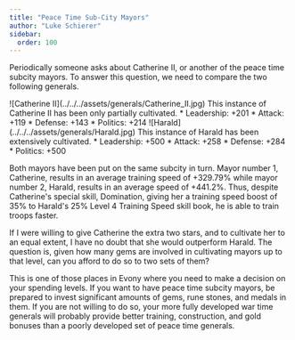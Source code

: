 ```yaml
---
title: "Peace Time Sub-City Mayors"
author: "Luke Schierer"
sidebar:
  order: 100
---
```



Periodically someone asks about Catherine II, or another of the peace time
subcity mayors.  To answer this question, we need to compare the two following
generals. 

<CardGrid>
    <Card title="Catherine II">
    ![Catherine II](../../../assets/generals/Catherine_II.jpg)
    This instance of Catherine II has been only partially cultivated.
    * Leadership: +201
    * Attack: +119
    * Defense: +143
    * Politics: +214
    </Card>
    <Card title="Harald">
        ![Harald](../../../assets/generals/Harald.jpg)
        This instance of Harald has been extensively cultivated.
        * Leadership: +500
        * Attack: +258
        * Defense: +284
        * Politics: +500
    </Card>
</CardGrid>

Both mayors have been put on the same subcity in turn.  Mayor number 1,
Catherine, results in an average training speed of +329.79% while mayor number
2, Harald, results in an average speed of +441.2%.  Thus, despite Catherine's
special skill, Domination, giving her a training speed boost of 35% to Harald's
25% Level 4 Training Speed skill book, he is able to train troops faster.

If I were willing to give Catherine the extra two stars, and to cultivate her
to an equal extent, I have no doubt that she would outperform Harald.  The
question is, given how many gems are involved in cultivating mayors up to that
level, can you afford to do so to two sets of them?

This is one of those places in Evony where you need to make a decision on your
spending levels.  If you want to have peace time subcity mayors, be prepared to
invest significant amounts of gems, rune stones, and medals in them.  If you
are not willing to do so, your more fully developed war time generals will
probably provide better training, construction, and gold bonuses than a poorly
developed set of peace time generals. 
